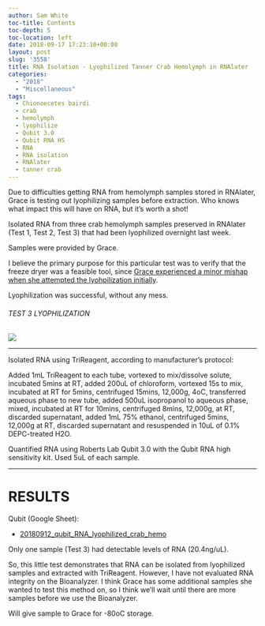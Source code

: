 ```yaml
---
author: Sam White
toc-title: Contents
toc-depth: 5
toc-location: left
date: 2018-09-17 17:23:10+00:00
layout: post
slug: '3558'
title: RNA Isolation - Lyophilized Tanner Crab Hemolymph in RNAlater
categories:
  - "2018"
  - "Miscellaneous"
tags:
  - Chionoecetes bairdi
  - crab
  - hemolymph
  - lyophilize
  - Qubit 3.0
  - Qubit RNA HS
  - RNA
  - RNA isolation
  - RNAlater
  - tanner crab
---
```


Due to difficulties getting RNA from hemolymph samples stored in RNAlater, Grace is testing out lyophilizing samples before extraction. Who knows what impact this will have on RNA, but it's worth a shot!

Isolated RNA from three crab hemolymph samples preserved in RNAlater (Test 1, Test 2, Test 3) that had been lyophilized overnight last week.

Samples were provided by Grace.

I believe the primary purpose for this particular test was to verify that the freeze dryer was a feasible tool, since [Grace experienced a minor mishap when she attempted the lyohpilization initially](https://genefish.wordpress.com/2018/09/11/graces-notebook-samples-in-lyophilizer-got-all-over-the-place/).

Lyophilization was successful, without any mess.



###### TEST 3 LYOPHILIZATION



![](https://owl.fish.washington.edu/Athaliana/20180917_lyophilized_crab_hemo.jpg)



* * *



Isolated RNA using TriReagent, according to manufacturer's protocol:

Added 1mL TriReagent to each tube, vortexed to mix/dissolve solute, incubated 5mins at RT, added 200uL of chloroform, vortexed 15s to mix, incubated at RT for 5mins, centrifuged 15mins, 12,000g, 4oC, transferred aqueous phase to new tube, added 500uL isopropanol to aqueous phase, mixed, incubated at RT for 10mins, centrifuged 8mins, 12,000g, at RT, discarded supernatant, added 1mL 75% ethanol, centrifuged 5mins, 12,000g at RT, discarded supernatant and resuspended in 10uL of 0.1% DEPC-treated H2O.

Quantified RNA using Roberts Lab Qubit 3.0 with the Qubit RNA high sensitivity kit. Used 5uL of each sample.



* * *





# RESULTS



Qubit (Google Sheet):





  * [20180912_qubit_RNA_lyophilized_crab_hemo](https://docs.google.com/spreadsheets/d/1eNshxAyRADiOWu1o0Z1ayVpT6PMCM2mvQGhP9_bs82w/edit?usp=sharing)



Only one sample (Test 3) had detectable levels of RNA (20.4ng/uL).

So, this little test demonstrates that RNA can be isolated from lyophilized samples and extracted with TriReagent. However, I have not evaluated RNA integrity on the Bioanalyzer. I think Grace has some additional samples she wanted to test this method on, so I think we'll wait until there are more samples before we use the Bioanalyzer.

Will give sample to Grace for -80oC storage.
